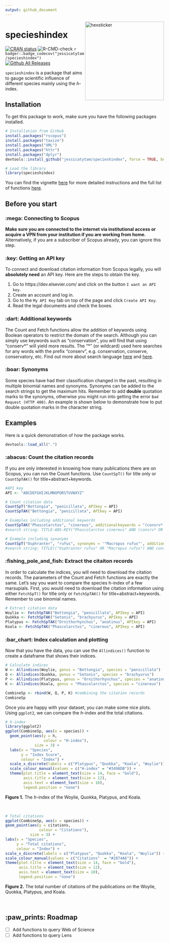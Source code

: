 ```yaml
---
output: github_document
---
```


<img src="README_files/figure-gfm/stickerfile.png" alt="hexsticker" height="250px" align="right" />

# specieshindex

[![CRAN status](https://www.r-pkg.org/badges/version/specieshindex)](https://CRAN.R-project.org/package=specieshindex)
![R-CMD-check](https://github.com/jessicatytam/specieshindex/workflows/CI/badge.svg)
`r badger::badge_codecov("jessicatytam/specieshindex")`
[![Github All Releases](https://img.shields.io/github/downloads/jessicatytam/specieshindex/total.svg)]()

`specieshindex` is a package that aims to gauge scientific influence of different species mainly using the *h*-index.

## Installation

To get this package to work, make sure you have the following packages installed.

```r
# Installation from GitHub
install.packages("rscopus")
install.packages("taxize")
install.packages("XML")
install.packages("httr")
install.packages("dplyr")
devtools::install_github("jessicatytam/specieshindex", force = TRUE, build_vignettes = FALSE)

# Load the library
library(specieshindex)
```

You can find the vignette [here](https://github.com/jessicatytam/specieshindex/blob/master/vignettes/vignette.pdf) for more detailed instructions and the full list of functions [here](https://github.com/jessicatytam/specieshindex/blob/master/specieshindex_0.0.1.pdf).

## Before you start

### :mega: Connecting to Scopus

**Make sure you are connected to the internet via institutional access or acquire a VPN from your institution if you are working from home.** Alternatively, if you are a subscriber of Scopus already, you can ignore this step.

### :key: Getting an API key

To connect and download citation information from Scopus legally, you will **absolutely need** an API key. Here are the steps to obtain the key.

1. Go to https://dev.elsevier.com/ and click on the button `I want an API key`.
2. Create an account and log in.
3. Go to the `My API Key` tab on top of the page and click `Create API Key`.
4. Read the legal documents and check the boxes. 

### :dart: Additional keywords

The Count and Fetch functions allow the addition of keywords using Boolean operators to restrict the domain of the search. Although you can simply use keywords such as "conservation", you will find that using "conserv\*" will yield more results. The "\*" (or wildcard) used here searches for any words with the prefix "conserv", e.g. conservation, conserve, conservatory, etc. Find out more about search language [here](https://guides.library.illinois.edu/c.php?g=980380&p=7089537) and [here](http://schema.elsevier.com/dtds/document/bkapi/search/SCOPUSSearchTips.htm).

### :boar: Synonyms

Some species have had their classification changed in the past, resulting in multiple binomial names and synonyms. Synonyms can be added to the search strings to get the maximum hits. Remember to add **double** quotation marks to the synonyms, otherwise you might run into getting the error `Bad Request (HTTP 400)`. An example is shown below to demonstrate how to put double quotation marks in the character string.

## Examples

Here is a quick demonstration of how the package works.

```r
devtools::load_all(".")
```

### :abacus: Count the citation records

If you are only interested in knowing how many publications there are on Scopus, you can run the Count functions. Use `CountSpT()` for title only or `CountSpTAK()` for title+abstract+keywords.

```r
#API key
API <- "ABCDEFGHIJKLMNOPQRSTUVWXYZ"

# Count citation data
CountSpT("Bettongia", "penicillata", APIkey = API)
CountSpTAK("Bettongia", "penicillata", APIkey = API)

# Examples including additional keywords
CountSpTAK("Phascolarctos", "cinereus", additionalkeywords = "(consrv* OR protect* OR reintrod* OR restor*)", API)
#search string: TITLE-ABS-KEY("Phascolarctos cinereus" AND (consrv* OR protect* OR reintrod* OR restor*))

# Example including synonyms
CountSpT("Osphranter", "rufus", synonyms = '"Macropus rufus"', additionalkeywords = "conserv*", API)
#search string: TITLE(("Osphranter rufus" OR "Macropus rufus") AND conserv*)
```

### :fishing_pole_and_fish: Extract the citaiton records

In order to calculate the indices, you will need to download the citation records. The parameters of the Count and Fetch functions are exactly the same. Let's say you want to compare the species h-index of a few marsupials. First, you would need to download the citation information using either `FetchSpT()` for title only or `FetchSpTAK()` for title+abstract+keywords. Remember to use binomial names.

```r
# Extract citation data
Woylie <- FetchSpTAK("Bettongia", "penicillata", APIkey = API)
Quokka <- FetchSpTAK("Setonix", "brachyurus", APIkey = API)
Platypus <- FetchSpTAK("Ornithorhynchus", "anatinus", APIkey = API)
Koala <- FetchSpTAK("Phascolarctos", "cinereus", APIkey = API)
```

### :bar_chart: Index calculation and plotting

Now that you have the data, you can use the `Allindices()` function to create a dataframe that shows their indices.

```r
# Calculate indices
W <- Allindices(Woylie, genus = "Bettongia", species = "penicillata")
Q <- Allindices(Quokka, genus = "Setonix", species = "brachyurus")
P <- Allindices(Platypus, genus = "Ornithorhynchus", species = "anatinus")
K <- Allindices(Koala, genus = "Phascolarctos", species = "cinereus")

CombineSp <- rbind(W, Q, P, K) #combining the citation records
CombineSp
```

Once you are happy with your dataset, you can make some nice plots. Using `ggplot2`, we can compare the *h*-index and the total citations.

```r
# h-index
library(ggplot2)
ggplot(CombineSp, aes(x = species)) +
  geom_point(aes(y = h,
                 colour = "H-index"),
             size = 3) +
  labs(x = "Species",
       y = "Index Score",
       colour = "Index") +
  scale_x_discrete(labels = c("Platypus", "Quokka", "Koala", "Woylie")) +
  scale_colour_manual(values = c("H-index" = "#3498DB")) +
  theme(plot.title = element_text(size = 14, face = "bold"),
        axis.title = element_text(size = 12),
        axis.text = element_text(size = 10),
        legend.position = "none")
```

**Figure 1.** The *h*-index of the Woylie, Quokka, Platypus, and Koala.

<br/>

```r
# Total citations
ggplot(CombineSp, aes(x = species)) +
geom_point(aes(y = citations,
               colour = "Citations"),
           size = 3) +
labs(x = "Species",
     y = "Total citations",
     colour = "Index") +
scale_x_discrete(labels = c("Platypus", "Quokka", "Koala", "Woylie")) + 
scale_colour_manual(values = c("Citations"  = "#2874A6")) +
theme(plot.title = element_text(size = 14, face = "bold"),
      axis.title = element_text(size = 12),
      axis.text = element_text(size = 10),
      legend.position = "none")
```

**Figure 2.** The total number of citations of the publications on the Woylie, Quokka, Platypus, and Koala.

<br/>

## :paw_prints: Roadmap
- [ ] Add functions to query Web of Science
- [ ] Add functions to query Lens